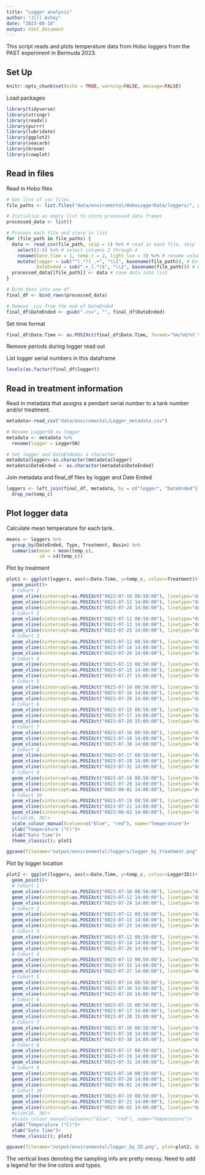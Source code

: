 ```yaml
---
title: "Logger analysis"
author: "Jill Ashey"
date: "2023-08-18"
output: html_document
---
```


This script reads and plots temperature data from Hobo loggers from the PAST experiment in Bermuda 2023. 

## Set Up    

```r
knitr::opts_chunk$set(echo = TRUE, warning=FALSE, message=FALSE)
```

Load packages
```r
library(tidyverse)
library(stringr)
library(readxl)
library(purrr)
library(lubridate)
library(ggplot2)
library(seacarb)
library(broom)
library(cowplot)
```

## Read in files 

Read in Hobo files 
```r
# Get list of csv files
file_paths <- list.files("data/enviromental/HoboLoggerData/loggers/", pattern = "\\.csv$", full.names = TRUE)

# Initialize an empty list to store processed data frames
processed_data <- list()

# Process each file and store in list 
for (file_path in file_paths) {
  data <- read_csv(file_path, skip = 1) %>% # read in each file, skip first row
    select(2:4) %>% # select columns 2 through 4
    rename(Date.Time = 1, temp_c = 2, light_lux = 3) %>% # rename columns
    mutate(logger = sub("^(.*?)_.+", "\\1", basename(file_path)), # Extract logger name and add as new column
           DateEnded = sub(".+_(.*)$", "\\1", basename(file_path))) # Extract DateEnded and add as new column
  processed_data[[file_path]] <- data # save data into list
}

# Bind data into one df
final_df <- bind_rows(processed_data)

# Remove .csv from the end of DateEnded
final_df$DateEnded <- gsub(".csv", "", final_df$DateEnded)
```

Set time format
```r
final_df$Date.Time <- as.POSIXct(final_df$Date.Time, format="%m/%d/%Y %I:%M:%S %p")
```

Remove periods during logger read out 

List logger serial numbers in this dataframe 
```r
levels(as.factor(final_df$logger))
```

## Read in treatment information  

Read in metadata that assigns a pendant serial number to a tank number and/or treatment.  
```r
metadata<-read_csv("data/enviromental/Logger_metadata.csv")

# Rename LoggerSN as logger
metadata <- metadata %>%
  rename(logger = LoggerSN)

# Set logger and DateEndedas a character
metadata$logger<-as.character(metadata$logger)
metadata$DateEnded <- as.character(metadata$DateEnded)
```

Join metadata and final_df files by logger and Date Ended
```r
loggers <- left_join(final_df, metadata, by = c("logger", "DateEnded")) %>%
  drop_na(temp_c)
```

## Plot logger data 

Calculate mean temperature for each tank.      
```r
means <- loggers %>%
  group_by(DateEnded, Type, Treatment, Basin) %>%
  summarise(mean = mean(temp_c),
            sd = sd(temp_c))
```

Plot by treatment
```r
plot1 <- ggplot(loggers, aes(x=Date.Time, y=temp_c, colour=Treatment))+
  geom_point()+
  # Cohort 1
  geom_vline(xintercept=as.POSIXct("0023-07-10 08:50:00"), linetype="dashed", color="red", linewidth = 1)+ # Cohort 1 larvae released
  geom_vline(xintercept=as.POSIXct("0023-07-12 14:00:00"), linetype="dotted", color="red", linewidth = 1)+ # Cohort 1 larvae sampled; plugs added
  geom_vline(xintercept=as.POSIXct("0023-07-24 14:00:00"), linetype="dotdash", color="red", linewidth = 1)+ # Cohort 1 spat sampled; remaining spat into common garden
  # Cohort 2
  geom_vline(xintercept=as.POSIXct("0023-07-11 08:50:00"), linetype="dashed", color="orange", linewidth = 1)+ # Cohort 2 larvae released
  geom_vline(xintercept=as.POSIXct("0023-07-13 14:00:00"), linetype="dotted", color="orange", linewidth = 1)+ # Cohort 2 larvae sampled; plugs added
  geom_vline(xintercept=as.POSIXct("0023-07-25 14:00:00"), linetype="dotdash", color="orange", linewidth = 1)+ # Cohort 2 spat sampled; remaining spat into common garden
  # Cohort 3
  geom_vline(xintercept=as.POSIXct("0023-07-12 08:50:00"), linetype="dashed", color="yellow", linewidth = 1)+ # Cohort 3 larvae released
  geom_vline(xintercept=as.POSIXct("0023-07-14 14:00:00"), linetype="dotted", color="yellow", linewidth = 1)+ # Cohort 3 larvae sampled; plugs added
  geom_vline(xintercept=as.POSIXct("0023-07-26 14:00:00"), linetype="dotdash", color="yellow", linewidth = 1)+ # Cohort 3 spat sampled; remaining spat into common garden
  # Cohort 4
  geom_vline(xintercept=as.POSIXct("0023-07-13 08:50:00"), linetype="dashed", color="lightgreen", linewidth = 1)+ # Cohort 4 larvae released
  geom_vline(xintercept=as.POSIXct("0023-07-15 14:00:00"), linetype="dotted", color="lightgreen", linewidth = 1)+ # Cohort 4 larvae sampled; plugs added
  geom_vline(xintercept=as.POSIXct("0023-07-27 14:00:00"), linetype="dotdash", color="lightgreen", linewidth = 1)+ # Cohort 4 spat sampled; remaining spat into common garden
  # Cohort 5
  geom_vline(xintercept=as.POSIXct("0023-07-14 08:50:00"), linetype="dashed", color="lightblue", linewidth = 1)+ # Cohort 5 larvae released
  geom_vline(xintercept=as.POSIXct("0023-07-16 14:00:00"), linetype="dotted", color="lightblue", linewidth = 1)+ # Cohort 5 larvae sampled; plugs added
  geom_vline(xintercept=as.POSIXct("0023-07-28 14:00:00"), linetype="dotdash", color="lightblue", linewidth = 1)+ # Cohort 5 spat sampled; remaining spat into common garden
  # Cohort 6
  geom_vline(xintercept=as.POSIXct("0023-07-15 08:50:00"), linetype="dashed", color="darkblue", linewidth = 1)+ # Cohort 6 larvae released
  geom_vline(xintercept=as.POSIXct("0023-07-17 14:00:00"), linetype="dotted", color="darkblue", linewidth = 1)+ # Cohort 6 larvae sampled; plugs added
  geom_vline(xintercept=as.POSIXct("0023-07-28 15:00:00"), linetype="dotdash", color="darkblue", linewidth = 1)+ # Cohort 6 spat sampled; remaining spat into common garden. Note only 13 days of exposure in comparison to other cohorts; sampled on the same day as Cohort 5
  # Cohort 7
  geom_vline(xintercept=as.POSIXct("0023-07-16 08:50:00"), linetype="dashed", color="purple", linewidth = 1)+ # Cohort 7 larvae released
  geom_vline(xintercept=as.POSIXct("0023-07-18 14:00:00"), linetype="dotted", color="purple", linewidth = 1)+ # Cohort 7 larvae sampled; plugs added
  geom_vline(xintercept=as.POSIXct("0023-07-30 14:00:00"), linetype="dotdash", color="purple", linewidth = 1)+ # Cohort 7 spat sampled; remaining spat into common garden
  # Cohort 8
  geom_vline(xintercept=as.POSIXct("0023-07-17 08:50:00"), linetype="dashed", color="pink", linewidth = 1)+ # Cohort 8 larvae released
  geom_vline(xintercept=as.POSIXct("0023-07-19 14:00:00"), linetype="dotted", color="pink", linewidth = 1)+ # Cohort 8 larvae sampled; plugs added
  geom_vline(xintercept=as.POSIXct("0023-07-31 14:00:00"), linetype="dotdash", color="pink", linewidth = 1)+ # Cohort 8 spat sampled; remaining spat into common garden
  # Cohort 9
  geom_vline(xintercept=as.POSIXct("0023-07-18 08:50:00"), linetype="dashed", color="brown", linewidth = 1)+ # Cohort 9 larvae released
  geom_vline(xintercept=as.POSIXct("0023-07-20 14:00:00"), linetype="dotted", color="brown", linewidth = 1)+ # Cohort 9 larvae sampled; plugs added
  geom_vline(xintercept=as.POSIXct("0023-08-01 14:00:00"), linetype="dotdash", color="brown", linewidth = 1)+ # Cohort 9 spat sampled; remaining spat into common garden
  # Cohort 10
  geom_vline(xintercept=as.POSIXct("0023-07-19 08:50:00"), linetype="dashed", color="black", linewidth = 1)+ # Cohort 10 larvae released
  geom_vline(xintercept=as.POSIXct("0023-07-21 14:00:00"), linetype="dotted", color="black", linewidth = 1)+ # Cohort 10 larvae sampled; plugs added
  geom_vline(xintercept=as.POSIXct("0023-08-02 14:00:00"), linetype="dotdash", color="black", linewidth = 1)+ # Cohort 10 spat sampled; remaining spat into common garden
  #ylim(26, 30)+
  scale_colour_manual(values=c("blue", "red"), name="Temperature")+
  ylab("Temperature (°C)")+
  xlab("Date Time")+
  theme_classic(); plot1

ggsave(filename="output/environmental/loggers/logger_by_treatment.png", plot=plot1, dpi=300, width=9, height=6, units="in")
```

Plot by logger location
```r
plot2 <- ggplot(loggers, aes(x=Date.Time, y=temp_c, colour=LoggerID))+
  geom_point()+
  # Cohort 1
  geom_vline(xintercept=as.POSIXct("0023-07-10 08:50:00"), linetype="dashed", color="red", linewidth = 1)+ # Cohort 1 larvae released
  geom_vline(xintercept=as.POSIXct("0023-07-12 14:00:00"), linetype="dotted", color="red", linewidth = 1)+ # Cohort 1 larvae sampled; plugs added
  geom_vline(xintercept=as.POSIXct("0023-07-24 14:00:00"), linetype="dotdash", color="red", linewidth = 1)+ # Cohort 1 spat sampled; remaining spat into common garden
  # Cohort 2
  geom_vline(xintercept=as.POSIXct("0023-07-11 08:50:00"), linetype="dashed", color="orange", linewidth = 1)+ # Cohort 2 larvae released
  geom_vline(xintercept=as.POSIXct("0023-07-13 14:00:00"), linetype="dotted", color="orange", linewidth = 1)+ # Cohort 2 larvae sampled; plugs added
  geom_vline(xintercept=as.POSIXct("0023-07-25 14:00:00"), linetype="dotdash", color="orange", linewidth = 1)+ # Cohort 2 spat sampled; remaining spat into common garden
  # Cohort 3
  geom_vline(xintercept=as.POSIXct("0023-07-12 08:50:00"), linetype="dashed", color="yellow", linewidth = 1)+ # Cohort 3 larvae released
  geom_vline(xintercept=as.POSIXct("0023-07-14 14:00:00"), linetype="dotted", color="yellow", linewidth = 1)+ # Cohort 3 larvae sampled; plugs added
  geom_vline(xintercept=as.POSIXct("0023-07-26 14:00:00"), linetype="dotdash", color="yellow", linewidth = 1)+ # Cohort 3 spat sampled; remaining spat into common garden
  # Cohort 4
  geom_vline(xintercept=as.POSIXct("0023-07-13 08:50:00"), linetype="dashed", color="lightgreen", linewidth = 1)+ # Cohort 4 larvae released
  geom_vline(xintercept=as.POSIXct("0023-07-15 14:00:00"), linetype="dotted", color="lightgreen", linewidth = 1)+ # Cohort 4 larvae sampled; plugs added
  geom_vline(xintercept=as.POSIXct("0023-07-27 14:00:00"), linetype="dotdash", color="lightgreen", linewidth = 1)+ # Cohort 4 spat sampled; remaining spat into common garden
  # Cohort 5
  geom_vline(xintercept=as.POSIXct("0023-07-14 08:50:00"), linetype="dashed", color="lightblue", linewidth = 1)+ # Cohort 5 larvae released
  geom_vline(xintercept=as.POSIXct("0023-07-16 14:00:00"), linetype="dotted", color="lightblue", linewidth = 1)+ # Cohort 5 larvae sampled; plugs added
  geom_vline(xintercept=as.POSIXct("0023-07-28 14:00:00"), linetype="dotdash", color="lightblue", linewidth = 1)+ # Cohort 5 spat sampled; remaining spat into common garden
  # Cohort 6
  geom_vline(xintercept=as.POSIXct("0023-07-15 08:50:00"), linetype="dashed", color="darkblue", linewidth = 1)+ # Cohort 6 larvae released
  geom_vline(xintercept=as.POSIXct("0023-07-17 14:00:00"), linetype="dotted", color="darkblue", linewidth = 1)+ # Cohort 6 larvae sampled; plugs added
  geom_vline(xintercept=as.POSIXct("0023-07-28 15:00:00"), linetype="dotdash", color="darkblue", linewidth = 1)+ # Cohort 6 spat sampled; remaining spat into common garden. Note only 13 days of exposure in comparison to other cohorts; sampled on the same day as Cohort 5
  # Cohort 7
  geom_vline(xintercept=as.POSIXct("0023-07-16 08:50:00"), linetype="dashed", color="purple", linewidth = 1)+ # Cohort 7 larvae released
  geom_vline(xintercept=as.POSIXct("0023-07-18 14:00:00"), linetype="dotted", color="purple", linewidth = 1)+ # Cohort 7 larvae sampled; plugs added
  geom_vline(xintercept=as.POSIXct("0023-07-30 14:00:00"), linetype="dotdash", color="purple", linewidth = 1)+ # Cohort 7 spat sampled; remaining spat into common garden
  # Cohort 8
  geom_vline(xintercept=as.POSIXct("0023-07-17 08:50:00"), linetype="dashed", color="pink", linewidth = 1)+ # Cohort 8 larvae released
  geom_vline(xintercept=as.POSIXct("0023-07-19 14:00:00"), linetype="dotted", color="pink", linewidth = 1)+ # Cohort 8 larvae sampled; plugs added
  geom_vline(xintercept=as.POSIXct("0023-07-31 14:00:00"), linetype="dotdash", color="pink", linewidth = 1)+ # Cohort 8 spat sampled; remaining spat into common garden
  # Cohort 9
  geom_vline(xintercept=as.POSIXct("0023-07-18 08:50:00"), linetype="dashed", color="brown", linewidth = 1)+ # Cohort 9 larvae released
  geom_vline(xintercept=as.POSIXct("0023-07-20 14:00:00"), linetype="dotted", color="brown", linewidth = 1)+ # Cohort 9 larvae sampled; plugs added
  geom_vline(xintercept=as.POSIXct("0023-08-01 14:00:00"), linetype="dotdash", color="brown", linewidth = 1)+ # Cohort 9 spat sampled; remaining spat into common garden
  # Cohort 10
  geom_vline(xintercept=as.POSIXct("0023-07-19 08:50:00"), linetype="dashed", color="black", linewidth = 1)+ # Cohort 10 larvae released
  geom_vline(xintercept=as.POSIXct("0023-07-21 14:00:00"), linetype="dotted", color="black", linewidth = 1)+ # Cohort 10 larvae sampled; plugs added
  geom_vline(xintercept=as.POSIXct("0023-08-02 14:00:00"), linetype="dotdash", color="black", linewidth = 1)+ # Cohort 10 spat sampled; remaining spat into common garden
  #ylim(26, 30)+
  #scale_colour_manual(values=c("blue", "red"), name="Temperature")+
  ylab("Temperature (°C)")+
  xlab("Date Time")+
  theme_classic(); plot2

ggsave(filename="output/environmental/logger_by_ID.png", plot=plot2, dpi=300, width=9, height=6, units="in")
```

The vertical lines denoting the sampling info are pretty messy. Need to add a legend for the line colors and types. 
